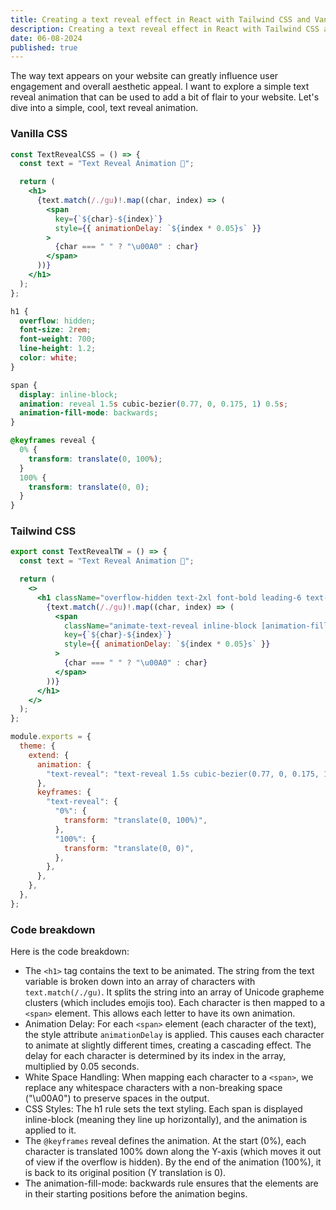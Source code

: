 ```yaml
---
title: Creating a text reveal effect in React with Tailwind CSS and Vanilla CSS
description: Creating a text reveal effect in React with Tailwind CSS and Vanilla CSS
date: 06-08-2024
published: true
---
```



The way text appears on your website can greatly influence user engagement and overall aesthetic appeal. I want to explore a simple text reveal animation that can be used to add a bit of flair to your website. Let's dive into a simple, cool, text reveal animation.
<br />
<TextRevealAnimation />

### Vanilla CSS

```jsx
const TextRevealCSS = () => {
  const text = "Text Reveal Animation 💫";

  return (
    <h1>
      {text.match(/./gu)!.map((char, index) => (
        <span
          key={`${char}-${index}`}
          style={{ animationDelay: `${index * 0.05}s` }}
        >
          {char === " " ? "\u00A0" : char}
        </span>
      ))}
    </h1>
  );
};
```
```css
h1 {
  overflow: hidden;
  font-size: 2rem;
  font-weight: 700;
  line-height: 1.2;
  color: white;
}

span {
  display: inline-block;
  animation: reveal 1.5s cubic-bezier(0.77, 0, 0.175, 1) 0.5s;
  animation-fill-mode: backwards;
}

@keyframes reveal {
  0% {
    transform: translate(0, 100%);
  }
  100% {
    transform: translate(0, 0);
  }
}
```

### Tailwind CSS

```jsx
export const TextRevealTW = () => {
  const text = "Text Reveal Animation 💫";

  return (
    <>
      <h1 className="overflow-hidden text-2xl font-bold leading-6 text-white">
        {text.match(/./gu)!.map((char, index) => (
          <span
            className="animate-text-reveal inline-block [animation-fill-mode:backwards]"
            key={`${char}-${index}`}
            style={{ animationDelay: `${index * 0.05}s` }}
          >
            {char === " " ? "\u00A0" : char}
          </span>
        ))}
      </h1>
    </>
  );
};
```
```js title="tailwind.config.js"
module.exports = {
  theme: {
    extend: {
      animation: {
        "text-reveal": "text-reveal 1.5s cubic-bezier(0.77, 0, 0.175, 1) 0.5s",
      },
      keyframes: {
        "text-reveal": {
          "0%": {
            transform: "translate(0, 100%)",
          },
          "100%": {
            transform: "translate(0, 0)",
          },
        },
      },
    },
  },
};
```

### Code breakdown
Here is the code breakdown:

- The `<h1>` tag contains the text to be animated. The string from the text variable is broken down into an array of characters with `text.match(/./gu)`. It splits the string into an array of Unicode grapheme clusters (which includes emojis too). Each character is then mapped to a `<span>` element. This allows each letter to have its own animation.
- Animation Delay: For each `<span>` element (each character of the text), the style attribute `animationDelay` is applied. This causes each character to animate at slightly different times, creating a cascading effect. The delay for each character is determined by its index in the array, multiplied by 0.05 seconds.
- White Space Handling: When mapping each character to a `<span>`, we replace any whitespace characters with a non-breaking space ("\u00A0") to preserve spaces in the output.
- CSS Styles: The h1 rule sets the text styling. Each span is displayed inline-block (meaning they line up horizontally), and the animation is applied to it.
- The `@keyframes` reveal defines the animation. At the start (0%), each character is translated 100% down along the Y-axis (which moves it out of view if the overflow is hidden). By the end of the animation (100%), it is back to its original position (Y translation is 0).
- The animation-fill-mode: backwards rule ensures that the elements are in their starting positions before the animation begins.
